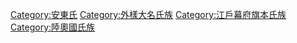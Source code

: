 [[Category:安東氏|Category:安東氏]]
[[Category:外樣大名氏族|Category:外樣大名氏族]]
[[Category:江戶幕府旗本氏族|Category:江戶幕府旗本氏族]]
[[Category:陸奧國氏族|Category:陸奧國氏族]]